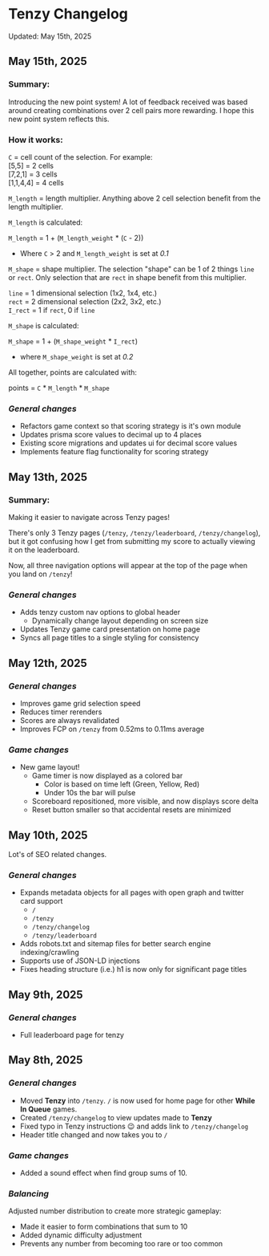 # Tenzy Changelog

Updated: May 15th, 2025

## **May 15th, 2025**

### Summary:

Introducing the new point system! A lot of feedback received was based around creating combinations over 2 cell pairs more rewarding. I hope this new point system reflects this.

### How it works:

`C` = cell count of the selection. For example:\
[5,5] = 2 cells\
[7,2,1] = 3 cells\
[1,1,4,4] = 4 cells

`M_length` = length multiplier. Anything above 2 cell selection benefit from the length multiplier.

`M_length` is calculated:

`M_length` = 1 + (`M_length_weight` \* (`C` - 2))

- Where `C` > 2 and `M_length_weight` is set at _0.1_

`M_shape` = shape multiplier. The selection "shape" can be 1 of 2 things `line` or `rect`. Only selection that are `rect` in shape benefit from this multiplier.

`line` = 1 dimensional selection (1x2, 1x4, etc.)\
`rect` = 2 dimensional selection (2x2, 3x2, etc.)\
`I_rect` = 1 if `rect`, 0 if `line`

`M_shape` is calculated:

`M_shape` = 1 + (`M_shape_weight` \* `I_rect`)

- where `M_shape_weight` is set at _0.2_

All together, points are calculated with:

points = `C` \* `M_length` \* `M_shape`

### _General changes_

- Refactors game context so that scoring strategy is it's own module
- Updates prisma score values to decimal up to 4 places
- Existing score migrations and updates ui for decimal score values
- Implements feature flag functionality for scoring strategy

## **May 13th, 2025**

### Summary:

Making it easier to navigate across Tenzy pages!

There's only 3 Tenzy pages (`/tenzy`, `/tenzy/leaderboard`, `/tenzy/changelog`), but it got confusing how I get from submitting my score to actually viewing it on the leaderboard.

Now, all three navigation options will appear at the top of the page when you land on `/tenzy`!

### _General changes_

- Adds tenzy custom nav options to global header
  - Dynamically change layout depending on screen size
- Updates Tenzy game card presentation on home page
- Syncs all page titles to a single styling for consistency

## **May 12th, 2025**

### _General changes_

- Improves game grid selection speed
- Reduces timer rerenders
- Scores are always revalidated
- Improves FCP on `/tenzy` from 0.52ms to 0.11ms average

### _Game changes_

- New game layout!
  - Game timer is now displayed as a colored bar
    - Color is based on time left (Green, Yellow, Red)
    - Under 10s the bar will pulse
  - Scoreboard repositioned, more visible, and now displays score delta
  - Reset button smaller so that accidental resets are minimized

## **May 10th, 2025**

Lot's of SEO related changes.

### _General changes_

- Expands metadata objects for all pages with open graph and twitter card support
  - `/`
  - `/tenzy`
  - `/tenzy/changelog`
  - `/tenzy/leaderboard`
- Adds robots.txt and sitemap files for better search engine indexing/crawling
- Supports use of JSON-LD injections
- Fixes heading structure (i.e.) h1 is now only for significant page titles

## **May 9th, 2025**

### _General changes_

- Full leaderboard page for tenzy

## **May 8th, 2025**

### _General changes_

- Moved **Tenzy** into `/tenzy`. `/` is now used for home page for other **While In Queue** games.
- Created `/tenzy/changelog` to view updates made to **Tenzy**
- Fixed typo in Tenzy instructions 😉 and adds link to `/tenzy/changelog`
- Header title changed and now takes you to `/`

### _Game changes_

- Added a sound effect when find group sums of 10.

### _Balancing_

Adjusted number distribution to create more strategic gameplay:

- Made it easier to form combinations that sum to 10
- Added dynamic difficulty adjustment
- Prevents any number from becoming too rare or too common
